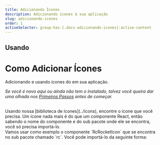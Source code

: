 ```yaml
---
title: Adicionando Ícones
description: Adicionando ícones à sua aplicação
slug: adicionando-icones
order: 1
activeSelector: group-has-[.docs-adicionando-icones]:active-content
---
```



## Usando

# Como Adicionar Ícones

Adicionando e usando ícones do <RocketIconsText /> em sua aplicação.

_Se você é novo aqui ou ainda não tem o <RocketIconsText /> instalado, talvez você queira dar uma olhada nos [Primeiros Passos](./primeiros-passos) antes de começar._

<br />
Usando nossa [biblioteca de ícones](../icons), encontre o ícone que você precisa. Um ícone nada mais
é do que um componente React, então sabendo o nome do componente e do sub pacote onde ele se encontra,
você só precisa importá-lo.
<br />
Vamos usar como exemplo o componente `RcRocketIcon` que se encontra no sub pacote chamado `rc`. Você
pode importá-lo da seguinte forma:
<br />
